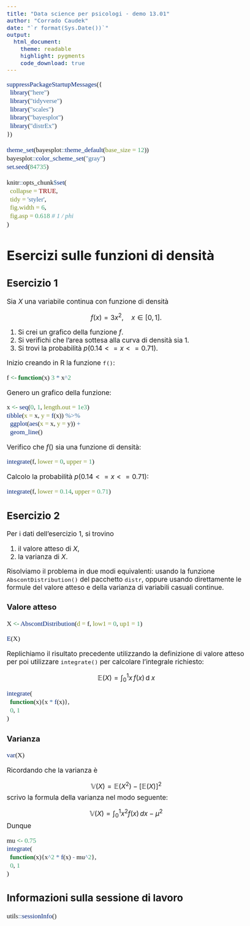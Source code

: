 ```yaml
---
title: "Data science per psicologi - demo 13.01"
author: "Corrado Caudek"
date: "`r format(Sys.Date())`"
output:
  html_document:
    theme: readable
    highlight: pygments
    code_download: true
---
```


<style type="text/css">
  body{
  font-size: 13pt;
}
code.r{
  font-size: 13pt;
  font-family: 'Inconsolata';
}
.custom-inline {
  font-size: 13pt;
  font-family: 'Inconsolata';
}
</style>

```r
suppressPackageStartupMessages({
  library("here")
  library("tidyverse")
  library("scales")
  library("bayesplot")
  library("distrEx")
})

theme_set(bayesplot::theme_default(base_size = 12))
bayesplot::color_scheme_set("gray")
set.seed(84735)

knitr::opts_chunk$set(
  collapse = TRUE,
  tidy = 'styler',
  fig.width = 6,
  fig.asp = 0.618 # 1 / phi
)
```

# Esercizi sulle funzioni di densità

## Esercizio 1

Sia $X$ una variabile continua con funzione di densità 

$$f(x) = 3x^2, \quad x \in [0, 1].$$

1. Si crei un grafico della funzione $f$. 
2. Si verifichi che l'area sottesa alla curva di densità sia 1. 
3. Si trovi la probabilità $p(0.14 <= x <= 0.71)$.

Inizio creando in $\mathsf{R}$ la funzione `f()`:

```r
f <- function(x) 3 * x^2
```

Genero un grafico della funzione:

```r
x <- seq(0, 1, length.out = 1e3)
tibble(x = x, y = f(x)) %>% 
  ggplot(aes(x = x, y = y)) +
  geom_line()
```

Verifico che $f()$ sia una funzione di densità:

```r
integrate(f, lower = 0, upper = 1)
```

Calcolo la probabilità $p(0.14 <= x <= 0.71)$:

```r
integrate(f, lower = 0.14, upper = 0.71)
```


## Esercizio 2

Per i dati dell'esercizio 1, si trovino 

1. il valore atteso di $X$,
2. la varianza di $X$.

Risolviamo il problema in due modi equivalenti: usando la funzione `AbscontDistribution()` del pacchetto `distr`, oppure usando direttamente le formule del valore atteso e della varianza di variabili casuali continue. 

### Valore atteso

```r
X <- AbscontDistribution(d = f, low1 = 0, up1 = 1)
```

```r
E(X)
```

Replichiamo il risultato precedente utilizzando la definizione di valore atteso per poi utilizzare `integrate()` per calcolare l'integrale richiesto:

$$
\mathbb{E}(X) = \int_0^1 x \, f(x) \,\operatorname {d}\!x
$$

```r
integrate(
  function(x){x * f(x)}, 
  0, 1
)
```

### Varianza

```r
var(X)
```

Ricordando che la varianza è

$$
\mathbb{V}(X) = \mathbb{E}(X^2) - [\mathbb{E}(X)]^2
$$
scrivo la formula della varianza nel modo seguente:

$$
\mathbb{V}(X) = \int_0^1 x^2 f(x) \, dx - \mu^{2}
$$
Dunque

```r
mu <- 0.75
integrate(
  function(x){x^2 * f(x) - mu^2}, 
  0, 1
)
```



## Informazioni sulla sessione di lavoro

```r
utils::sessionInfo()
```


